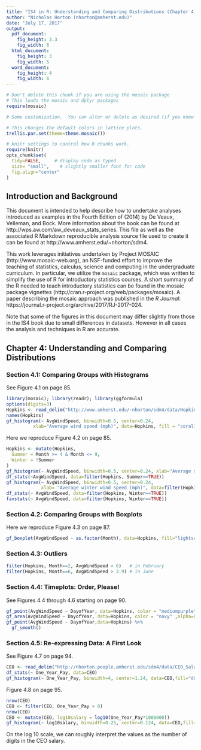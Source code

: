 ```yaml
---
title: "IS4 in R: Understanding and Comparing Distributions (Chapter 4)"
author: "Nicholas Horton (nhorton@amherst.edu)"
date: "July 17, 2017"
output: 
  pdf_document:
    fig_height: 3.3
    fig_width: 6
  html_document:
    fig_height: 3
    fig_width: 5
  word_document:
    fig_height: 4
    fig_width: 6
---
```



```r
# Don't delete this chunk if you are using the mosaic package
# This loads the mosaic and dplyr packages
require(mosaic)
```

```r
# Some customization.  You can alter or delete as desired (if you know what you are doing).

# This changes the default colors in lattice plots.
trellis.par.set(theme=theme.mosaic())  

# knitr settings to control how R chunks work.
require(knitr)
opts_chunk$set(
  tidy=FALSE,     # display code as typed
  size= "small",    # slightly smaller font for code
  fig.align="center"
)
```

## Introduction and Background 

This document is intended to help describe how to undertake analyses introduced 
as examples in the Fourth Edition of \emph{Intro Stats} (2014) by De Veaux, Velleman, and Bock.
More information about the book can be found at http://wps.aw.com/aw_deveaux_stats_series.  This file as well as the associated R Markdown reproducible analysis source file used to create it can be found at http://www.amherst.edu/~nhorton/sdm4.

This work leverages initiatives undertaken by Project MOSAIC (http://www.mosaic-web.org), an NSF-funded effort to improve the teaching of statistics, calculus, science and computing in the undergraduate curriculum. In particular, we utilize the `mosaic` package, which was written to simplify the use of R for introductory statistics courses. A short summary of the R needed to teach introductory statistics can be found in the mosaic package vignettes (http://cran.r-project.org/web/packages/mosaic). A paper describing the mosaic approach was published in the *R Journal*: https://journal.r-project.org/archive/2017/RJ-2017-024.

Note that some of the figures in this document may differ slightly from those in the IS4 book due to small differences in datasets. However in all cases the analysis and techniques in R are accurate.

## Chapter 4: Understanding and Comparing Distributions

### Section 4.1: Comparing Groups with Histograms

See Figure 4.1 on page 85.

```r
library(mosaic); library(readr); library(ggformula)
options(digits=3)
Hopkins <- read_delim("http://www.amherst.edu/~nhorton/sdm4/data/Hopkins_Forest_2011.txt", delim="\t")
names(Hopkins)   
gf_histogram(~ AvgWindSpeed, binwidth=0.5, center=0.24, 
          xlab="Average wind speed (mph)", data=Hopkins, fill = "coral1", color=TRUE)
```

Here we reproduce Figure 4.2 on page 85.

```r
Hopkins <- mutate(Hopkins,
  Summer = Month >= 4 & Month <= 9,
  Winter = !Summer
)
gf_histogram(~ AvgWindSpeed, binwidth=0.5, center=0.24, xlab="Average summer wind speed (mph)", data=filter(Hopkins, Summer==TRUE), fill="blue2",color=TRUE)
df_stats(~AvgWindSpeed, data=filter(Hopkins, Summer==TRUE))
gf_histogram(~ AvgWindSpeed, binwidth=0.5, center=0.24, 
             xlab= "Average winter wind speed (mph)", data=filter(Hopkins, Winter==TRUE),fill="darkolivegreen3", color=TRUE)
df_stats(~ AvgWindSpeed, data=filter(Hopkins, Winter==TRUE))
favstats(~ AvgWindSpeed, data=filter(Hopkins, Winter==TRUE))
```

### Section 4.2: Comparing Groups with Boxplots

Here we reproduce Figure 4.3 on page 87.

```r
gf_boxplot(AvgWindSpeed ~ as.factor(Month), data=Hopkins, fill="lightsalmon")
```

### Section 4.3: Outliers

```r
filter(Hopkins, Month==2, AvgWindSpeed > 6)   # in February
filter(Hopkins, Month==6, AvgWindSpeed > 3.9) # in June
```

### Section 4.4: Timeplots: Order, Please!

See Figures 4.4 through 4.6 starting on page 90.
```r
gf_point(AvgWindSpeed ~ DayofYear, data=Hopkins, color = "mediumpurple") 
gf_area(AvgWindSpeed ~ DayofYear, data=Hopkins, color = "navy" ,alpha=0)
gf_point(AvgWindSpeed ~ DayofYear,data=Hopkins) %>%
  gf_smooth()
```

### Section 4.5: Re-expressing Data: A First Look

See Figure 4.7 on page 94.

```r
CEO <- read_delim("http://nhorton.people.amherst.edu/sdm4/data/CEO_Salary_2012.txt", delim="\t")
df_stats(~ One_Year_Pay, data=CEO)
gf_histogram(~ One_Year_Pay, binwidth=4, center=1.24, data=CEO,fill="dodgerblue",color=TRUE )
```

Figure 4.8 on page 95.
```r
nrow(CEO)
CEO <- filter(CEO, One_Year_Pay > 0)
nrow(CEO)
CEO <- mutate(CEO, log10salary = log10(One_Year_Pay*1000000))
gf_histogram(~ log10salary, binwidth=0.25, center=0.124, data=CEO,fill="greenyellow", color=TRUE)
```

On the log 10 scale, we can roughly interpret the values as the number of digits in the CEO salary.
